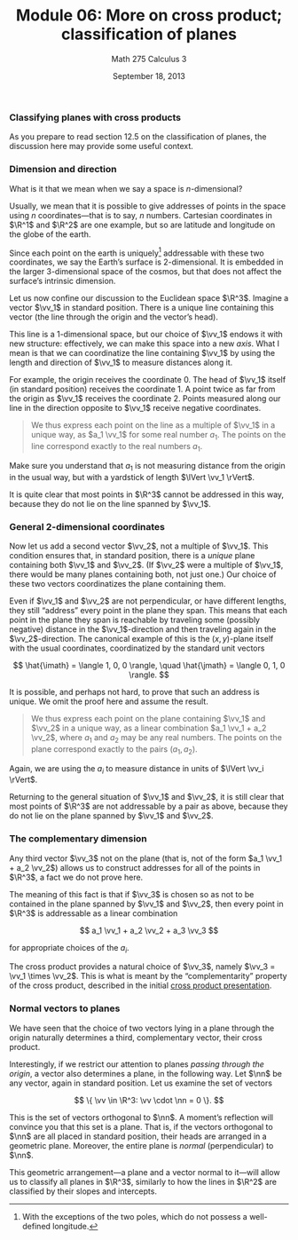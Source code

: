 % Module 06:
  More on cross product; classification of planes
% Math 275 Calculus 3
% September 18, 2013 <!-- day 07 -->

$\newcommand{\R}{\mathbf{R}}$
$\newcommand{\vv}{\vec{v}}$
$\newcommand{\nn}{\vec{n}}$

### Classifying planes with cross products

As you prepare to read section 12.5 on the classification of planes, the discussion here may provide some useful context. 

### Dimension and direction

What is it that we mean when we say a space is $n$-dimensional?

Usually, we mean that it is possible to give addresses of points in the space using $n$ coordinates---that is to say, $n$ numbers. Cartesian coordinates in $\R^1$ and $\R^2$ are one example, but so are latitude and longitude on the globe of the earth.

Since each point on the earth is uniquely[^unique] addressable with these two coordinates, we say the Earth's surface is $2$-dimensional. It is embedded in the larger $3$-dimensional space of the cosmos, but that does not affect the surface's intrinsic dimension.

Let us now confine our discussion to the Euclidean space $\R^3$. Imagine a vector $\vv_1$ in standard position. There is a unique line containing this vector (the line through the origin and the vector's head). 

This line is a $1$-dimensional space, but our choice of $\vv_1$ endows it with new structure: effectively, we can make this space into a new *axis*. What I mean is that we can coordinatize the line containing $\vv_1$ by using the length and direction of $\vv_1$ to measure distances along it.

For example, the origin receives the coordinate $0$. The head of $\vv_1$ itself (in standard position) receives the coordinate $1$. A point twice as far from the origin as $\vv_1$ receives the coordinate $2$. Points measured along our line in the direction opposite to $\vv_1$ receive negative coordinates.

> We thus express each point on the line as a multiple of $\vv_1$ in a unique way, as $a_1 \vv_1$ for some real number $a_1$. The points on the line correspond exactly to the real numbers $a_1$.

Make sure you understand that $a_1$ is not measuring distance from the origin in the usual way, but with a yardstick of length $\lVert \vv_1 \rVert$.

It is quite clear that most points in $\R^3$ cannot be addressed in this way, because they do not lie on the line spanned by $\vv_1$.

### General 2-dimensional coordinates

Now let us add a second vector $\vv_2$, not a multiple of $\vv_1$. This condition ensures that, in standard position, there is a *unique* plane containing both $\vv_1$ and $\vv_2$. (If $\vv_2$ were a multiple of $\vv_1$, there would be many planes containing both, not just one.) Our choice of these two vectors coordinatizes the plane containing them.

Even if $\vv_1$ and $\vv_2$ are not perpendicular, or have different lengths, they still "address" every point in the plane they span. This means that each point in the plane they span is reachable by traveling some (possibly negative) distance in the $\vv_1$-direction and then traveling again in the $\vv_2$-direction. The canonical example of this is the $(x,y)$-plane itself with the usual coordinates, coordinatized by the standard unit vectors

$$ \hat{\imath} = \langle 1, 0, 0 \rangle, \quad \hat{\jmath} = \langle 0, 1, 0 \rangle. $$

It is possible, and perhaps not hard, to prove that such an address is unique. We omit the proof here and assume the result.

> We thus express each point on the plane containing $\vv_1$ and $\vv_2$ in a unique way, as a linear combination $a_1 \vv_1 + a_2 \vv_2$, where $a_1$ and $a_2$ may be any real numbers. The points on the plane correspond exactly to the pairs $(a_1, a_2)$.

Again, we are using the $a_i$ to measure distance in units of $\lVert \vv_i \rVert$. 

Returning to the general situation of $\vv_1$ and $\vv_2$, it is still clear that most points of $\R^3$ are not addressable by a pair as above, because they do not lie on the plane spanned by $\vv_1$ and $\vv_2$.

### The complementary dimension

Any third vector $\vv_3$ not on the plane (that is, not of the form $a_1 \vv_1 + a_2 \vv_2$) allows us to construct addresses for all of the points in $\R^3$, a fact we do not prove here. 

The meaning of this fact is that if $\vv_3$ is chosen so as not to be contained in the plane spanned by $\vv_1$ and $\vv_2$, then every point in $\R^3$ is addressable as a linear combination

$$ a_1 \vv_1 + a_2 \vv_2 + a_3 \vv_3 $$

for appropriate choices of the $a_i$.

The cross product provides a natural choice of $\vv_3$, namely $\vv_3 = \vv_1 \times \vv_2$. This is what is meant by the "complementarity" property of the cross product, described in the initial [cross product presentation][d05].

### Normal vectors to planes

We have seen that the choice of two vectors lying in a plane through the origin naturally determines a third, complementary vector, their cross product. 

Interestingly, if we restrict our attention to planes *passing through the origin*, a vector also determines a plane, in the following way. Let $\nn$ be any vector, again in standard position. Let us examine the set of vectors

$$ \{ \vv \in \R^3: \vv \cdot \nn = 0 \}. $$

This is the set of vectors orthogonal to $\nn$. A moment's reflection will convince you that this set is a plane. That is, if the vectors orthogonal to $\nn$ are all placed in standard position, their heads are arranged in a geometric plane. Moreover, the entire plane is *normal* (perpendicular) to $\nn$. 

This geometric arrangement---a plane and a vector normal to it---will allow us to classify all planes in $\R^3$, similarly to how the lines in $\R^2$ are classified by their slopes and intercepts.

[^unique]: With the exceptions of the two poles, which do not possess a well-defined longitude. 

[d05]: ../../decks/05/Deck.pdf